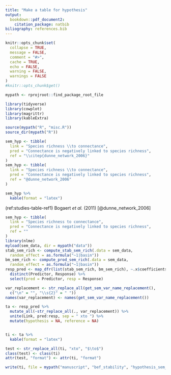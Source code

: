 ```yaml
---
title: "Make a table for hypothesis"
output: 
  bookdown::pdf_document2:
    citation_package: natbib
biliography: references.bib
---
```


```r
knitr::opts_chunk$set(
  collapse = TRUE,
  message = FALSE,
  comment = "#>",
  cache = TRUE,
  echo = FALSE,
  warning = FALSE,
  warnings = FALSE
)
#knitr::opts_chunk$get()
```


```r
mypath <- rprojroot::find_package_root_file

library(tidyverse)
library(cowplot)
library(magrittr)
library(kableExtra)

source(mypath("R", "misc.R"))
source_dir(mypath("R"))

```

```r
sem_hyp <- tibble(
  link = "Species richness \\to connectance",
  pred = "Connectance is negatively linked to species richness",
  ref = "\\citep{dunne_network_2006}"
)
sem_hyp <- tibble(
  link = "Species richness \\to connectance",
  pred = "Connectance is negatively linked to species richness",
  ref = "@dunne_network_2006"
)

sem_hyp %>%
  kable(format = "latex")

```
(ref:studies-table-ref1) Bogaert *et al.* (2011) [@dunne_network_2006]

```r
sem_hyp <- tibble(
  link = "Species richness to connectance",
  pred = "Connectance is negatively linked to species richness",
  ref = ""
)
library(nlme)
myload(sem_data, dir = mypath("data"))
stab_sem_rich <- compute_stab_sem_rich(.data = sem_data,
  random_effect = as.formula("~1|basin"))
bm_sem_rich <- compute_prod_sem_rich(.data = sem_data,
  random_effect = as.formula("~1|basin"))
resp_pred <- map_dfr(list(stab_sem_rich, bm_sem_rich), ~.x$coefficients) %>% 
  distinct(Predictor, Response) %>%
  select(pred = Predictor, resp = Response)

var_replacement <- str_replace_all(get_sem_var_name_replacement(),
  c("\n" = "", "\\s{2}" = " "))
names(var_replacement) <- names(get_sem_var_name_replacement()) 

ta <- resp_pred %>%
  mutate_all(~str_replace_all(., var_replacement)) %>%
  unite(Link, pred:resp, sep = " xto ") %>%
  mutate(hypothesis = NA, reference = NA)


ti <- ta %>%
  kable(format = "latex")

test <- str_replace_all(ti, "xto", "$\to$")
class(test) <- class(ti) 
attr(test, "format") <- attr(ti, "format")

write(ti, file = mypath("manuscript", "bef_stability", "hypothesis_sem_empty.tex"))
```

